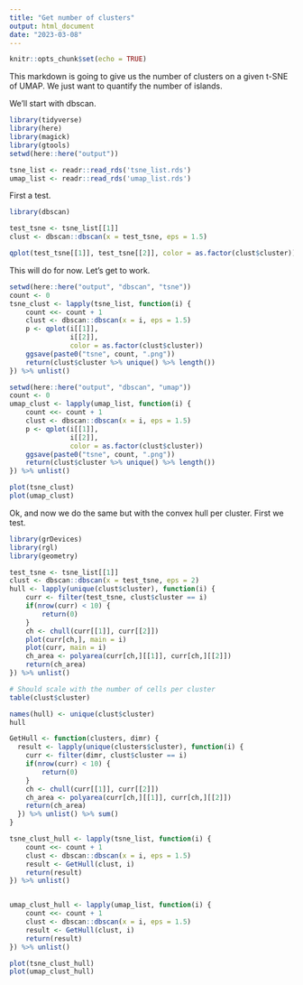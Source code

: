 ```yaml
---
title: "Get number of clusters"
output: html_document
date: "2023-03-08"
---
```


```r
knitr::opts_chunk$set(echo = TRUE)
```

This markdown is going to give us the number of clusters on a given t-SNE of UMAP. We just want to quantify the number of islands.

We'll start with dbscan. 

```r
library(tidyverse)
library(here)
library(magick)
library(gtools)
setwd(here::here("output"))

tsne_list <- readr::read_rds('tsne_list.rds')
umap_list <- readr::read_rds('umap_list.rds')
```

First a test.

```r
library(dbscan)

test_tsne <- tsne_list[[1]]
clust <- dbscan::dbscan(x = test_tsne, eps = 1.5)

qplot(test_tsne[[1]], test_tsne[[2]], color = as.factor(clust$cluster))
```
This will do for now. Let's get to work. 

```r
setwd(here::here("output", "dbscan", "tsne"))
count <- 0
tsne_clust <- lapply(tsne_list, function(i) {
    count <<- count + 1
    clust <- dbscan::dbscan(x = i, eps = 1.5)
    p <- qplot(i[[1]], 
               i[[2]], 
               color = as.factor(clust$cluster))
    ggsave(paste0("tsne", count, ".png"))
    return(clust$cluster %>% unique() %>% length())
}) %>% unlist()

setwd(here::here("output", "dbscan", "umap"))
count <- 0
umap_clust <- lapply(umap_list, function(i) {
    count <<- count + 1
    clust <- dbscan::dbscan(x = i, eps = 1.5)
    p <- qplot(i[[1]], 
               i[[2]], 
               color = as.factor(clust$cluster))
    ggsave(paste0("tsne", count, ".png"))
    return(clust$cluster %>% unique() %>% length())
}) %>% unlist()

plot(tsne_clust)
plot(umap_clust)
```

Ok, and now we do the same but with the convex hull per cluster. First we test.

```r
library(grDevices)
library(rgl)
library(geometry)

test_tsne <- tsne_list[[1]]
clust <- dbscan::dbscan(x = test_tsne, eps = 2)
hull <- lapply(unique(clust$cluster), function(i) {
    curr <- filter(test_tsne, clust$cluster == i)
    if(nrow(curr) < 10) {
        return(0)
    }
    ch <- chull(curr[[1]], curr[[2]])
    plot(curr[ch,], main = i)
    plot(curr, main = i)
    ch_area <- polyarea(curr[ch,][[1]], curr[ch,][[2]])
    return(ch_area)
}) %>% unlist() 

# Should scale with the number of cells per cluster
table(clust$cluster)

names(hull) <- unique(clust$cluster)
hull
```

```r
GetHull <- function(clusters, dimr) {
  result <- lapply(unique(clusters$cluster), function(i) {
    curr <- filter(dimr, clust$cluster == i)
    if(nrow(curr) < 10) {
        return(0)
    }
    ch <- chull(curr[[1]], curr[[2]])
    ch_area <- polyarea(curr[ch,][[1]], curr[ch,][[2]])
    return(ch_area)
  }) %>% unlist() %>% sum()
}
```


```r
tsne_clust_hull <- lapply(tsne_list, function(i) {
    count <<- count + 1
    clust <- dbscan::dbscan(x = i, eps = 1.5)
    result <- GetHull(clust, i)
    return(result)
}) %>% unlist()


umap_clust_hull <- lapply(umap_list, function(i) {
    count <<- count + 1
    clust <- dbscan::dbscan(x = i, eps = 1.5)
    result <- GetHull(clust, i)
    return(result)
}) %>% unlist()

plot(tsne_clust_hull)
plot(umap_clust_hull)
```

